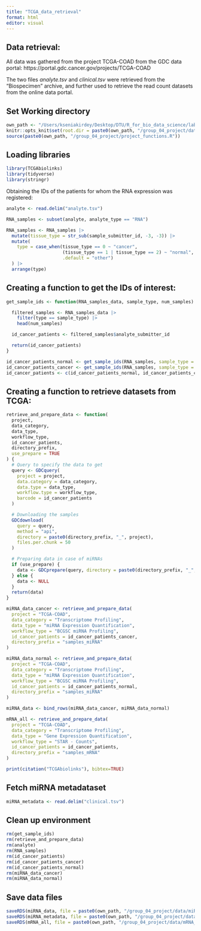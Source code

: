 ```yaml
---
title: "TCGA_data_retrieval"
format: html
editor: visual
---
```


## Data retrieval:

All data was gathered from the project TCGA-COAD from the GDC data portal: https://portal.gdc.cancer.gov/projects/TCGA-COAD

The two files *analyte.tsv* and *clinical.tsv* were retrieved from the "Biospecimen" archive, and further used to retrieve the read count datasets from the online data portal.

## Set Working directory

```r
own_path <- "/Users/kseniakirdey/Desktop/DTU/R_for_bio_data_science/lab_10_Project"
knitr::opts_knit$set(root.dir = paste0(own_path, "/group_04_project/data/_raw/"))
source(paste0(own_path, "/group_04_project/project_functions.R"))
```

## Loading libraries

```r
library(TCGAbiolinks)
library(tidyverse)
library(stringr)
```

Obtaining the IDs of the patients for whom the RNA expression was registered:

```r
analyte <- read.delim("analyte.tsv")

RNA_samples <- subset(analyte, analyte_type == "RNA")

RNA_samples <- RNA_samples |>
  mutate(tissue_type = str_sub(sample_submitter_id, -3, -3)) |>
  mutate(
    type = case_when(tissue_type == 0 ~ "cancer",
                     (tissue_type == 1 | tissue_type == 2) ~ "normal",
                     .default = "other")
  ) |>
  arrange(type)
```

## Creating a function to get the IDs of interest:

```r
get_sample_ids <- function(RNA_samples_data, sample_type, num_samples) {

  filtered_samples <- RNA_samples_data |>
    filter(type == sample_type) |>
    head(num_samples)

  id_cancer_patients <- filtered_samples$analyte_submitter_id

  return(id_cancer_patients)
}
```

```r
id_cancer_patients_normal <- get_sample_ids(RNA_samples, sample_type = "normal", num_samples = 50)
id_cancer_patients_cancer <- get_sample_ids(RNA_samples, sample_type = "cancer", num_samples = 50)
id_cancer_patients <- c(id_cancer_patients_normal, id_cancer_patients_cancer)
```

## Creating a function to retrieve datasets from TCGA:

```r
retrieve_and_prepare_data <- function(
  project,
  data_category,
  data_type,
  workflow_type,
  id_cancer_patients,
  directory_prefix,
  use_prepare = TRUE
) {
  # Query to specify the data to get
  query <- GDCquery(
    project = project,
    data.category = data_category,
    data.type = data_type,
    workflow.type = workflow_type,
    barcode = id_cancer_patients
  )

  # Downloading the samples
  GDCdownload(
    query = query,
    method = "api",
    directory = paste0(directory_prefix, "_", project),
    files.per.chunk = 50
  )

  # Preparing data in case of miRNAs
  if (use_prepare) {
    data <- GDCprepare(query, directory = paste0(directory_prefix, "_", project))
  } else {
    data <- NULL
  }
  return(data)
}
```

```r
miRNA_data_cancer <- retrieve_and_prepare_data(
  project = "TCGA-COAD",
  data_category = "Transcriptome Profiling",
  data_type = "miRNA Expression Quantification",
  workflow_type = "BCGSC miRNA Profiling",
  id_cancer_patients = id_cancer_patients_cancer,
  directory_prefix = "samples_miRNA"
)
```

```r
miRNA_data_normal <- retrieve_and_prepare_data(
  project = "TCGA-COAD",
  data_category = "Transcriptome Profiling",
  data_type = "miRNA Expression Quantification",
  workflow_type = "BCGSC miRNA Profiling",
  id_cancer_patients = id_cancer_patients_normal,
  directory_prefix = "samples_miRNA"
)
```

```r
miRNA_data <- bind_rows(miRNA_data_cancer, miRNA_data_normal)
```

```r
mRNA_all <- retrieve_and_prepare_data(
  project = "TCGA-COAD",
  data_category = "Transcriptome Profiling",
  data_type = "Gene Expression Quantification",
  workflow_type = "STAR - Counts",
  id_cancer_patients = id_cancer_patients,
  directory_prefix = "samples_mRNA"
)
```

```r
print(citation("TCGAbiolinks"), bibtex=TRUE)
```

## Fetch miRNA metadataset

```r
miRNA_metadata <- read.delim("clinical.tsv")
```

## Clean up environment

```r
rm(get_sample_ids)
rm(retrieve_and_prepare_data)
rm(analyte)
rm(RNA_samples)
rm(id_cancer_patients)
rm(id_cancer_patients_cancer)
rm(id_cancer_patients_normal)
rm(miRNA_data_cancer)
rm(miRNA_data_normal)
```

## Save data files

```r
saveRDS(miRNA_data, file = paste0(own_path, "/group_04_project/data/miRNA_data_load.RDS"))
saveRDS(miRNA_metadata, file = paste0(own_path, "/group_04_project/data/miRNA_metadata_load.RDS"))
saveRDS(mRNA_all, file = paste0(own_path, "/group_04_project/data/mRNA_all_load.RDS"))
```
